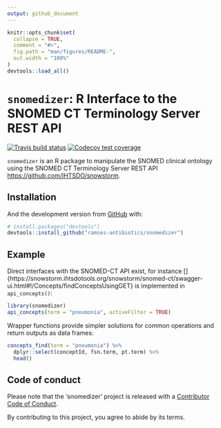 ```yaml
---
output: github_document
---
```


<!-- README.md is generated from README.Rmd. Please edit that file -->

```r
knitr::opts_chunk$set(
  collapse = TRUE,
  comment = "#>",
  fig.path = "man/figures/README-",
  out.width = "100%"
)
devtools::load_all()
```

<h1><code>snomedizer</code>: R Interface to the SNOMED CT Terminology Server REST API</h1>

<!-- badges: start -->
[![Travis build status](https://travis-ci.org/ramses-antibiotics/snomedizer.svg?branch=master)](https://travis-ci.org/ramses-antibiotics/snomedizer)
[![Codecov test coverage](https://codecov.io/gh/ramses-antibiotics/snomedizer/branch/master/graph/badge.svg)](https://codecov.io/gh/ramses-antibiotics/snomedizer?branch=master)
<!-- badges: end -->

<p class="lead">
<code>snomedizer</code> is an R package to manipulate the SNOMED clinical ontology using the 
   SNOMED CT Terminology Server REST API <https://github.com/IHTSDO/snowstorm>.
</p>

## Installation

<!-- 
You can install the released version of snomedizer from [CRAN](https://CRAN.R-project.org) with:

``` r
install.packages("snomedizer")
```
-->

And the development version from [GitHub](https://github.com/) with:

``` r
# install.packages("devtools")
devtools::install_github("ramses-antibiotics/snomedizer")
```
## Example

Direct interfaces with the SNOMED-CT API exist, for instance [\code{GET /{branch}/concepts}]{https://snowstorm.ihtsdotools.org/snowstorm/snomed-ct/swagger-ui.html#!/Concepts/findConceptsUsingGET} is implemented in `api_concepts()`:

```r
library(snomedizer)
api_concepts(term = "pneumonia", activeFilter = TRUE)
```

Wrapper functions provide simpler solutions for common operations and return outputs as data frames:

```r
concepts_find(term = "pneumonia") %>% 
  dplyr::select(conceptId, fsn.term, pt.term) %>% 
  head()
```

## Code of conduct

Please note that the 'snomedizer' project is released with a
[Contributor Code of Conduct](CODE_OF_CONDUCT.md).

By contributing to this project, you agree to abide by its terms.
